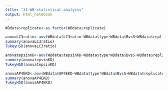 ```yaml
---
title: "31-WB-statistical-analysis"
output: html_notebook
---
```



```r
WBdata$replicate<-as.factor(WBdata$replicate)

anovaLC3ratio<-aov(WBdata$LC3ratio~WBdata$type*WBdata$BvsS+WBdata$replicate+WBdata$replicate:WBdata$type)
summary(anovaLC3ratio)
TukeyHSD(anovaLC3ratio)

anovatepsinKD<-aov(WBdata$tepsinKD~WBdata$type*WBdata$BvsS+WBdata$replicate+WBdata$replicate:WBdata$type)
summary(anovatepsinKD)
TukeyHSD(anovatepsinKD)

anovaAP4EKD<-aov(WBdata$AP4EKD~WBdata$type*WBdata$BvsS+WBdata$replicate+WBdata$replicate:WBdata$type)
summary(anovaAP4EKD)
TukeyHSD(anovaAP4EKD)
```



